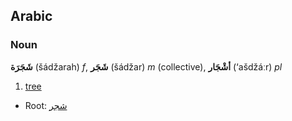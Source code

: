 == Arabic ==
===Noun===
'''شَجَرَة''' (šádžarah) ''f'', '''شَجَر''' (šádžar) ''m'' (collective), '''أشْجَار''' (‘ašdžáːr) ''pl''

#[[tree]]

*Root: [[شجر]]
